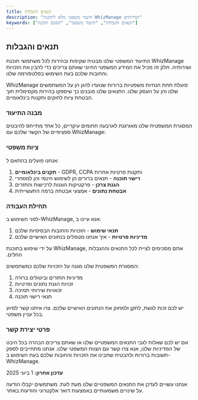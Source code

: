 ```yaml
---
title: תנאים והגבלות
description: "תיעוד משפטי מלא לתוכנת WhizManage ושירותים"
keywords: ["תנאים והגבלות", "תיעוד משפטי", "הסכם תוכנה"]
---
```


## תנאים והגבלות

התיעוד המשפטי שלנו מבטיח שקיפות ובהירות לכל משתמשי תוכנת WhizManage ושירותיה. חלק זה מכיל את המידע המשפטי החיוני שאתם צריכים כדי להבין את הזכויות והחובות שלכם בעת השימוש בפלטפורמה שלנו.

WhizManage פועלת תחת הנחיות משפטיות ברורות שנועדו להגן הן על המשתמשים שלנו והן על העסק שלנו. התנאים שלנו מובנים כך שיספקו בהירות מקסימלית תוך הבטחת ציות לחוקים ותקנות בינלאומיים.

### מבנה התיעוד

המסגרת המשפטית שלנו מאורגנת לארבעה תחומים עיקריים, כל אחד מתייחס להיבטים ספציפיים של הקשר שלכם עם WhizManage:

<CardGrid>
  <Card
    subtitle="יסוד"
    title="תנאי שימוש"
    description="תנאים כלליים לשימוש בתוכנת WhizManage, כולל אחריות המשתמשים, ניהול חשבונות והנחיות שימוש בסיסיות."
    href="/he/docs/terms-conditions/terms-of-use"
    external={false}
  />
  <Card
    subtitle="מסחר"
    title="מדיניות רכישה"
    description="תנאים מלאים לרכישת תוכנת WhizManage ושירותים, כולל תנאי תשלום, החזרים, ביטולים ורישיונות לכל החיים."
    href="/he/docs/terms-conditions/purchase-policy"
    external={false}
  />
  <Card
    subtitle="שירות"
    title="שירותי תמיכה"
    description="תנאי תמיכה טכנית, עדכוני תוכנה, החרגות שירות ומדיניות שימוש ברכיבי צד שלישי."
    href="/he/docs/terms-conditions/support-services"
    external={false}
  />
  <Card
    subtitle="פרטיות"
    title="מדיניות פרטיות"
    description="איך אנחנו אוספים, משתמשים, מאחסנים ומגנים על הנתונים האישיים שלכם בהתאם לתקנות פרטיות בינלאומיות."
    href="/he/docs/terms-conditions/privacy-policy"
    external={false}
  />
</CardGrid>

### ציות משפטי

אנחנו פועלים בהתאם ל:
1. **תקנים בינלאומיים** - GDPR, CCPA ותקנות פרטיות אחרות
2. **רישוי תוכנה** - תנאים ברורים הן לשימוש חינמי והן למסחרי
3. **הגנת צרכן** - פרקטיקות הוגנות לרכישות והחזרים
4. **אבטחת נתונים** - אמצעי אבטחה ברמה התעשייתית

### תחילת העבודה

<Step>
<StepItem title="סקירת תנאים חיוניים">

לפני השימוש ב-WhizManage, אנא עיינו ב:
1. **תנאי שימוש** - הזכויות והחובות הבסיסיות שלכם
2. **מדיניות פרטיות** - איך אנחנו מטפלים בנתונים האישיים שלכם

<Note title="חשוב" type="warning">
על ידי שימוש בתוכנת WhizManage, אתם מסכימים לציית לכל התנאים וההגבלות החלים.
</Note>
</StepItem>

<StepItem title="הבנת הזכויות שלכם">

המסגרת המשפטית שלנו מגנה על הזכויות שלכם כמשתמשים:
1. מדיניות החזרים וביטולים ברורה
2. זכויות הגנת נתונים ופרטיות
3. זכאויות שירותי תמיכה
4. תנאי רישוי תוכנה

<Note title="זכויות המשתמש" type="info">
יש לכם זכות לגשת, לתקן ולמחוק את הנתונים האישיים שלכם. צרו איתנו קשר לסיוע בכל עניין משפטי.
</Note>
</StepItem>
</Step>

### פרטי יצירת קשר

אם יש לכם שאלות לגבי התנאים המשפטיים שלנו או שאתם צריכים הבהרה בכל היבט של המדיניות שלנו, אנא צרו קשר עם הצוות המשפטי שלנו. אנחנו מתחייבים לספק תשובות ברורות ולהבטיח שתבינו את הזכויות והחובות שלכם בעת השימוש ב-WhizManage.

**עדכון אחרון:** 1 ביוני 2025

<Note title="עדכונים משפטיים" type="info">
אנחנו עשויים לעדכן את התנאים המשפטיים שלנו מעת לעת. משתמשים יקבלו הודעה על שינויים משמעותיים באמצעות דואר אלקטרוני והודעות באתר.
</Note>